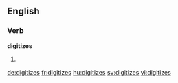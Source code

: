 ==English==

===Verb===
'''digitizes'''

# {{en-third-person singular of|digitize}}

[[de:digitizes]]
[[fr:digitizes]]
[[hu:digitizes]]
[[sv:digitizes]]
[[vi:digitizes]]